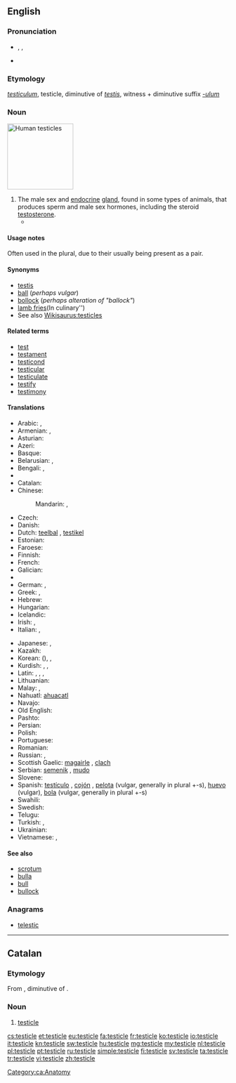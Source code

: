 ==English==
{{wikipedia|testicles}}

===Pronunciation===
* {{enPR|tĕsʹtĭ-kəl}}, {{IPA|/ˈtɛstɪkəl/}}, {{X-SAMPA|/"tEstIk@l/}}
* {{audio|en-us-testicle.ogg|Audio (US)}}
{{rfap|UK|UK}}

===Etymology===
{{etyl|la}} ''[[testiculum]]'', testicle, diminutive of ''[[testis#Latin|testis]]'', witness + diminutive suffix ''[[-ulum]]''

===Noun===
[[File:Hanging testicles.JPG|thumb|150px|Human testicles]]
{{en-noun}}

# The male sex and [[endocrine]] [[gland]], found in some types of animals, that produces sperm and male sex hormones, including the steroid [[testosterone]].
#* {{quote-book
|year=2000
|author=Margaret Atwood
|title=The Blind Assassin
|isbn=
|page=372
|passage=Despite your jogging and the hairiness of your legs, the shoe of aging is beginning to pinch. Soon you'll regret all that sun-tanning. Your face will look like a '''testicle'''.}}

====Usage notes====
Often used in the plural, due to their usually being present as a pair.

====Synonyms====
* [[testis]] {{qualifier|medical}}
* [[ball]] (''perhaps vulgar'')
* [[bollock]] (''perhaps alteration of "ballock"'')
* [[lamb fries]](In culinary'')
* See also [[Wikisaurus:testicles]]

====Related terms====
<!--All are related; none are derived-->
* [[test]]
* [[testament]]
* [[testicond]]
* [[testicular]]
* [[testiculate]]
* [[testify]]
* [[testimony]]

====Translations====
{{trans-top|male sex gland}}
* Arabic: {{t+|ar|بيضة|f|tr=bayDa}},  {{t-|ar|خصية|f|tr=khuSya}}
* Armenian: {{t-|hy|ամորձի|tr=amorji}},  {{qualifier|colloquial}} {{t+|hy|ձու|tr=ju}}
* Asturian: {{t|ast|testículu|m}}
* Azeri: {{t|az|xaya|xs=Azeri}}
* Basque: {{t|eu|barrabil|xs=Basque}}
* Belarusian: {{t|be|яечка|n|tr=jajéčka|sc=Cyrl}}, {{t|be|тэсцікула|f|tr=tescíkulа|sc=Cyrl}} {{qualifier|rare}}
* Bengali: {{t|bn|শুক্রাশয়|tr=shukrashôẏ|sc=Beng}}, {{qualifier|slang}} {{t|bn|বীচি|tr=bici|sc=Beng}}
* {{trreq|Bulgarian}}
* Catalan: {{t-|ca|testicle|m}}
* Chinese:
*: Mandarin: {{t-|cmn|睾丸|tr=gāowán|sc=Hani}}, {{t|cmn|精巢|tr=jīngcháo|sc=Hani}}
* Czech: {{t+|cs|varle|n}}
* Danish: {{t-|da|testikel|c}}
* Dutch: [[teelbal]] {{m}}, [[testikel]] {{n}}
* Estonian: {{t|et|munand}}
* Faroese: {{t|fo|eista|n}}
* Finnish: {{t+|fi|kives}}
* French: {{t+|fr|testicule|m}}
* Galician: {{t|gl|testículo|m}}
* {{trreq|Georgian}}
* German: {{t+|de|Hoden|m}},  {{t|de|Testikel|m}}
* Greek: {{t|el|όρχις|m|tr=orchis}}, {{t|el|αρχίδι|m|tr=archíði}} {{qualifier|vulgar}}
* Hebrew: {{t|he|אשך|n|tr=ashakh|sc=Hebr}}
* Hungarian: {{t+|hu|here}}
* Icelandic: {{t+|is|eista|n}}
* Irish: {{t-|ga|magairle|m|xs=Irish}}, {{t+|ga|cloch|f|xs=Irish}} {{qualifier|vulgar}}
* Italian: {{t+|it|testicolo|m}}, {{t+|it|coglione|m}} {{qualifier|vulgar}}
{{trans-mid}}
* Japanese: {{t|ja|睾丸|tr=こうがん, kōgan|sc=Jpan}},  {{t|ja|精巣|tr=せいそう, seisō|sc=Jpan}}
* Kazakh: {{t|kk|жұмалақ|tr=jumalaq|sc=Cyrl}}
* Korean: {{t|ko|고환|tr=gohwan|sc=Kore}} ({{t|ko|睾丸|sc=Kore}}), {{t|ko|불알|tr=bural|sc=Kore}}, {{t|ko|불|tr=bul|sc=Kore}}
* Kurdish: {{t+|ku|gun|m}}, {{t+|ku|hêlik|m}}, {{t-|ku|گون|sc=ku-Arab}}
* Latin: {{t-|la|testiculum|n}},  {{t-|la|coleus|alt=cōleus}},  {{t-|la|testis}},  {{t-|la|coleo}}
* Lithuanian: {{t-|lt|sėklidė|f|xs=Lithuanian}}
* Malay: {{t|ms|buah zakar}}, {{qualifier|colloquial}} {{t|ms|telur}}
* Nahuatl: [[ahuacatl]]
* Navajo: {{tø|nv|ayęęzhii}}
* Old English: {{t-|ang|beallucas|alt=bealluc|xs=Old English}}
* Pashto: {{t|ps|خوټه|f|tr=xwëṭa|sc=ps-Arab}}
* Persian: {{t+|fa|خایه|tr=xâye|xs=Persian}}
* Polish: {{t+|pl|jądro|n}}
* Portuguese: {{t+|pt|testículo|m}}
* Romanian: {{t+|ro|testicul|n}}
* Russian: {{t+|ru|яичко|n|tr=jaíčko}},  {{t|ru|тестикула|f|tr=testíkula}} {{qualifier|rare}}
* Scottish Gaelic: [[magairle]] {{m|f}}, [[clach]] {{f}} {{qualifier|vulgar}}
* Serbian: [[semenik]] {{m}}, [[mudo]] {{n}}
* Slovene: {{t-|sl|modo|n|alt=módo}}
* Spanish: [[testículo]] {{m}}, [[cojón]] {{m}} {{qualifier|vulgar}}, [[pelota]] {{f}} (vulgar, generally in plural +-s), [[huevo]] {{m}} (vulgar), [[bola]] {{f}} (vulgar, generally in plural +-s)
* Swahili: {{t|sw|pumbu}}
* Swedish: {{t|sv|testikel|c}}
* Telugu: {{t|te|వృషణాలు|tr=vṛṣṇālu|sc=Telu}}
* Turkish: {{t+|tr|testis}},  {{t+|tr|haya}}
* Ukrainian: {{t|uk|яєчко|n|tr=jajéčko|sc=Cyrl}}
* Vietnamese: {{t|vi|hòn dái}}, {{t|vi|tinh hoàn}}
{{trans-bottom}}

====See also====
* [[scrotum]]
* [[bulla]]
* [[bull]]
* [[bullock]]

===Anagrams===
* [[telestic#English|telestic]]

----

==Catalan==

===Etymology===
From {{etyl|la|ca}} {{term|testiculum|testicle|lang=la}}, diminutive of {{term|testis|lang=la}}.

===Noun===
{{ca-noun|m}}

# [[#English|testicle]]

[[Category:ca:Anatomy]]

[[cs:testicle]]
[[et:testicle]]
[[eu:testicle]]
[[fa:testicle]]
[[fr:testicle]]
[[ko:testicle]]
[[io:testicle]]
[[it:testicle]]
[[kn:testicle]]
[[sw:testicle]]
[[hu:testicle]]
[[mg:testicle]]
[[my:testicle]]
[[nl:testicle]]
[[pl:testicle]]
[[pt:testicle]]
[[ru:testicle]]
[[simple:testicle]]
[[fi:testicle]]
[[sv:testicle]]
[[ta:testicle]]
[[tr:testicle]]
[[vi:testicle]]
[[zh:testicle]]